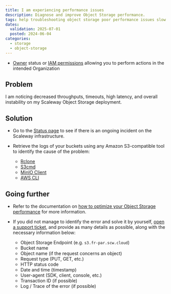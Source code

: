 ```yaml
---
title: I am experiencing performance issues
description: Diagnose and improve Object Storage performance.
tags: help troubleshooting object storage poor performance issues slow
dates:
  validation: 2025-07-01
  posted: 2024-06-04
categories:
  - storage
  - object-storage
---
```



<Requirements />

- [Owner](/iam/concepts/#owner) status or [IAM permissions](/iam/concepts/#permission) allowing you to perform actions in the intended Organization

## Problem

I am noticing decreased throughputs, timeouts, high latency, and overall instability on my Scaleway Object Storage deployment.

## Solution

- Go to the [Status page](https://status.scaleway.com/) to see if there is an ongoing incident on the Scaleway infrastructure.

- Retrieve the logs of your buckets using any Amazon S3-compatible tool to identify the cause of the problem:
    - [Rclone](https://rclone.org/docs/#logging)
    - [S3cmd](https://s3tools.org/usage)
    - [MinIO Client](https://min.io/docs/minio/linux/reference/minio-mc-admin/mc-admin-logs.html#mc-admin-logs)
    - [AWS CLI](https://docs.aws.amazon.com/cli/latest/reference/logs/get-log-events.html)

## Going further

- Refer to the documentation on [how to optimize your Object Storage performance](/object-storage/reference-content/optimize-object-storage-performance/) for more information.

- If you did not manage to identify the error and solve it by yourself, [open a support ticket](/account/how-to/open-a-support-ticket/), and provide as many details as possible, along with the necessary information below:
    - Object Storage Endpoint (e.g. `s3.fr-par.scw.cloud`)
    - Bucket name
    - Object name (if the request concerns an object)
    - Request type (PUT, GET, etc.)
    - HTTP status code
    - Date and time (timestamp)
    - User-agent (SDK, client, console, etc.)
    - Transaction ID (if possible)
    - Log / Trace of the error (if possible)

